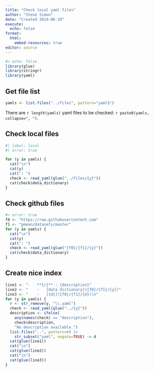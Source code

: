```yaml
---
title: "Check local yaml files"
author: "Steve Simon"
date: "Created 2024-06-29"
execute:
  echo: false
format:
  html:
    embed-resources: true
editor: source
---
```


```r
#> echo: false
library(glue)
library(stringr)
library(yaml)
```

## Get file list

```r
yamls <- list.files("../files", pattern="yaml$")
```

There are `r length(yamls)` yaml files to be checked: `r paste0(yamls, collapse=", ")`.



## Check local files

```r
#| label: local
#| error: true

for (y in yamls) {
  cat("\n")
  cat(y)
  cat(": ")
  check <- read_yaml(glue("../files/{y}"))
  cat(check$data_dictionary)
}
```

## Check github files

```r
#> error: true
f0 <- "https://raw.githubusercontent.com"
f1 <- "pmean/datasets/master"
for (y in yamls) {
  cat("\n")
  cat(y)
  cat(": ")
  check <- read_yaml(glue("{f0}/{f1}/{y}"))
  cat(check$data_dictionary)
}
```

## Create nice index

```r
line1 <- "-   **{r}** : {description}" 
line2 <- "    -   [data dictionary]({f0}/{f1}/{y})"
line3 <- "    -   [{d}]({f0}/{f1}/{d})\n"
for (y in yamls) {
  r <- str_remove(y, "\\.yaml")
  check <- read_yaml(glue("../{y}"))
  description <- ifelse(
    any(names(check) == "description"),
    check$description, 
    "No description available.")
  list.files("..", pattern=r) |>
    str_subset("yaml", negate=TRUE) -> d
  cat(glue(line1))
  cat("\n")
  cat(glue(line2))
  cat("\n")
  cat(glue(line3))
}
```
